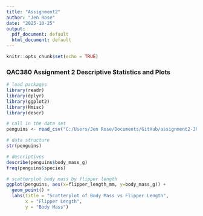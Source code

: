 ```yaml
---
title: "Assignment2"
author: "Jen Rose"
date: "2025-10-25"
output:
  pdf_document: default
  html_document: default
---
```


```r
knitr::opts_chunk$set(echo = TRUE)
```
### QAC380 Assignment 2 Descriptive Statistics and Plots
```r
# load packages
library(readr)
library(dplyr)
library(ggplot2)
library(Hmisc)
library(descr)

# call in the data set
penguins <- read_csv("C:/Users/Jen Rose/Documents/GitHub/assignment2-JR/penguins.csv")

# data structure
str(penguins)

# descriptives
describe(penguins$body_mass_g)
freq(penguins$species)

# scatterplot body mass by flipper length
ggplot(penguins, aes(x=flipper_length_mm, y=body_mass_g)) +
  geom_point() +
  labs(title = "Scatterplot of Body Mass vs Flipper Length",
       x = "Flipper Length",
       y = "Body Mass")

```
